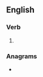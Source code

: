 ==English==

===Verb===
{{head|en|verb form}}

# {{en-third-person singular of|overrule}}

===Anagrams===
* {{l|en|revelrous}}